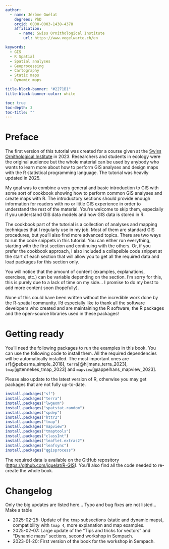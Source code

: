 ```yaml
---
author:
  - name: Jérôme Guélat
    degrees: PhD
    orcid: 0000-0003-1438-4378
    affiliation:
      - name: Swiss Ornithological Institute
        url: https://www.vogelwarte.ch/en

keywords:
  - GIS
  - R Spatial
  - Spatial analyses
  - Geoprocessing
  - Cartography
  - Static maps
  - Dynamic maps

title-block-banner: "#2271B1"
title-block-banner-color: white

toc: true
toc-depth: 3
toc-title: ""
---
```


# Preface {.unnumbered}

The first version of this tutorial was created for a course given at the [Swiss Ornithological Institute](https://www.vogelwarte.ch/en){target="_blank"} in 2023. Researchers and students in ecology were the original audience but the whole material can be used by anybody who wants to learn more about how to perform GIS analyses and design maps with the R statistical programming language. The tutorial was heavily updated in 2025.

My goal was to combine a very general and basic introduction to GIS with some sort of cookbook showing how to perform common GIS analyses and create maps with R. The introductory sections should provide enough information for readers with no or little GIS experience in order to understand the rest of the material. You're welcome to skip them, especially if you understand GIS data models and how GIS data is stored in R.

The cookbook part of the tutorial is a collection of analyses and mapping techniques that I regularly use in my job. Most of them are standard GIS procedures, but you'll also find more advanced topics. There are two ways to run the code snippets in this tutorial. You can either run everything, starting with the first section and continuing with the others. Or, if you prefer the cookbook approach, I also included a collapsible code snippet at the start of each section that will allow you to get all the required data and load packages for this section only.

You will notice that the amount of content (examples, explanations, exercises, etc.) can be variable depending on the section. I'm sorry for this, this is purely due to a lack of time on my side... I promise to do my best to add more content soon (hopefully).

None of this could have been written without the incredible work done by the R-spatial community. I'd especially like to thank all the software developers who created and are maintaining the R software, the R packages and the open-source libraries used in these packages!


# Getting ready {.unnumbered}

You'll need the following packages to run the examples in this book. You can use the following code to install them. All the required dependencies will be automatically installed. The most important ones are `sf`[@pebesma_simple_2018], `terra`[@hijmans_terra_2023], `tmap`[@tennekes_tmap_2023] and `mapview`[@appelhans_mapview_2023].

::: callout-important
Please also update to the latest version of R, otherwise you may get packages that are not fully up-to-date.
:::

``` r
install.packages("sf")
install.packages("terra")
install.packages("lwgeom")
install.packages("spatstat.random")
install.packages("spdep")
install.packages("httr2")
install.packages("tmap")
install.packages("mapview")
install.packages("tmaptools")
install.packages("classInt")
install.packages("leaflet.extras2")
install.packages("leafsync")
install.packages("qgisprocess")
```

The required data is available on the GitHub repository (<https://github.com/jguelat/R-GIS>{target="_blank"}). You'll also find all the code needed to re-create the whole book.


# Changelog {.unnumbered}

Only the big updates are listed here... Typo and bug fixes are not listed... Make a table

- 2025-02-25: Update of the `tmap` subsections (static and dynamic maps), compatibility with `tmap 4`, more explanation and map examples.
- 2025-02-07: Large update of the "Tips and tricks for vectors" and "Dynamic maps" sections, second workshop in Sempach.
- 2023-01-20: First version of the book for the workshop in Sempach.